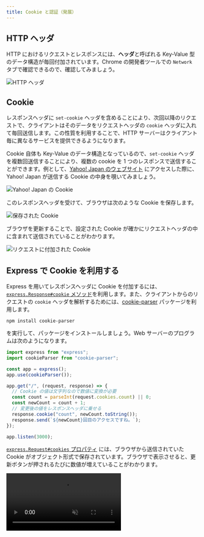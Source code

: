 ```yaml
---
title: Cookie と認証（発展）
---
```



## HTTP ヘッダ

HTTP におけるリクエストとレスポンスには、**ヘッダ**と呼ばれる Key-Value 型のデータ構造が毎回付加されています。Chrome の開発者ツールでの `Network` タブで確認できるので、確認してみましょう。

![HTTP ヘッダ](./http-headers.png)

## Cookie

レスポンスヘッダに `set-cookie` ヘッダを含めることにより、次回以降のリクエストで、クライアントはそのデータをリクエストヘッダの `cookie` ヘッダに入れて毎回送信します。この性質を利用することで、HTTP サーバーはクライアント毎に異なるサービスを提供できるようになります。

Cookie 自体も Key-Value のデータ構造となっているので、`set-cookie` ヘッダを複数回送信することにより、複数の cookie を 1 つのレスポンスで送信することができます。例として、[Yahoo! Japan のウェブサイト](https://www.yahoo.co.jp/) にアクセスした際に、Yahoo! Japan が送信する Cookie の中身を覗いてみましょう。

![Yahoo! Japan の Cookie](./yahoo-cookies.png)

このレスポンスヘッダを受けて、ブラウザは次のような Cookie を保存します。

![保存された Cookie](./saved-cookies.png)

ブラウザを更新することで、設定された Cookie が確かにリクエストヘッダの中に含まれて送信されていることがわかります。

![リクエストに付加された Cookie](./sent-cookies.png)

## Express で Cookie を利用する

Express を用いてレスポンスヘッダに Cookie を付加するには、[`express.Response#cookie` メソッド](https://expressjs.com/ja/api.html#res.cookie)を利用します。また、クライアントからのリクエストの `cookie` ヘッダを解析するためには、[cookie-parser](https://www.npmjs.com/package/cookie-parser) パッケージを利用します。

```shell
npm install cookie-parser
```

を実行して、パッケージをインストールしましょう。Web サーバーのプログラムは次のようになります。

```javascript title="main.mjs"
import express from "express";
import cookieParser from "cookie-parser";

const app = express();
app.use(cookieParser());

app.get("/", (request, response) => {
  // Cookie の値は文字列なので数値に変換が必要
  const count = parseInt(request.cookies.count) || 0;
  const newCount = count + 1;
  // 変更後の値をレスポンスヘッダに乗せる
  response.cookie("count", newCount.toString());
  response.send(`${newCount}回目のアクセスですね。`);
});

app.listen(3000);
```

[`express.Request#cookies` プロパティ](https://expressjs.com/ja/api.html#req.cookies) には、ブラウザから送信されていた Cookie がオブジェクト形式で保存されています。ブラウザで表示させると、更新ボタンが押されるたびに数値が増えていることがわかります。

<video src={cookieCounterVideo} controls muted />

プログラムの流れを整理すると、次の図のようになります。

![プログラムの流れ](./cookie-counter-timeline.png)

### 演習

- Chrome の開発者ツールを用いて、リクエストヘッダとレスポンスヘッダの内容を確認してみましょう。
- シークレットモードでページを開くと値はどうなるでしょうか。

## Cookie を用いた認証

ユーザー名とパスワードを用いて認証するタイプのアプリケーションを考えてみましょう。ユーザー名とパスワードを、そのまま Cookie に入れてしまうと、データが悪意のある第三者に奪われてしまうリスクが高まります。

このため、ログインが成功したタイミングで、クライアントに対してランダムな ID を発行し、Cookie に保存させておくことが一般的です（**セッション ID** と呼ばれる）。次回以降のアクセスでは、このセッション ID を用いて認証を行います。このフローを図にすると、次のようになります。

![セッション](./session.png)

### 演習

ユーザーが自分のユーザー名とパスワードでログインし、プロフィールを表示できるウェブアプリケーションを作成してみましょう。

`schema.prisma` は次の通りとします。

```javascript title="schema.prisma"
model User {
  id       Int    @id @default(autoincrement())
  username String @unique
  password String
}

model Session {
  id     String @id // 一意でランダムなID
  userId Int // User の ID
}
```

<ViewSource url={import.meta.url} path="_samples/profile" noCodeSandbox />
